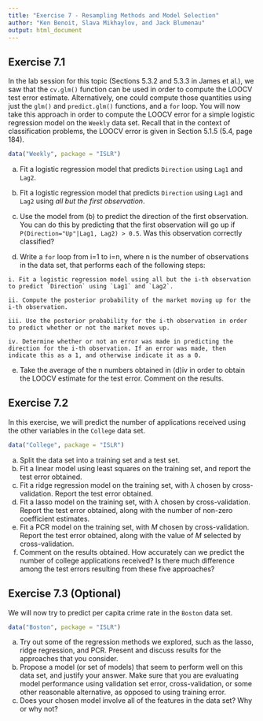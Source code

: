 ```yaml
---
title: "Exercise 7 - Resampling Methods and Model Selection"
author: "Ken Benoit, Slava Mikhaylov, and Jack Blumenau"
output: html_document
---
```


## Exercise 7.1

In the lab session for this topic (Sections 5.3.2 and 5.3.3 in James et al.), we saw that the `cv.glm()` function can be used in order to compute the LOOCV test error estimate. Alternatively, one could compute those quantities using just the `glm()` and `predict.glm()` functions, and a `for` loop. You will now take this approach in order to compute the LOOCV error for a simple logistic regression model on the `Weekly` data set. Recall that in the context of classification problems, the LOOCV error is given in Section 5.1.5 (5.4, page 184).

```r
data("Weekly", package = "ISLR")
```

 (a) Fit a logistic regression model that predicts `Direction` using `Lag1` and `Lag2`.

 (b) Fit a logistic regression model that predicts `Direction` using `Lag1` and `Lag2` using *all but the first observation*.

 (c) Use the model from (b) to predict the direction of the first observation. You can do this by predicting that the first observation will go up if `P(Direction="Up"|Lag1, Lag2) > 0.5`. Was this observation correctly classified?

 (d) Write a `for` loop from i=1 to i=n, where n is the number of observations in the data set, that performs each of the following steps:

    i. Fit a logistic regression model using all but the i-th observation to predict `Direction` using `Lag1` and `Lag2`.
    
    ii. Compute the posterior probability of the market moving up for the i-th observation. 
    
    iii. Use the posterior probability for the i-th observation in order to predict whether or not the market moves up. 
    
    iv. Determine whether or not an error was made in predicting the direction for the i-th observation. If an error was made, then indicate this as a 1, and otherwise indicate it as a 0.

 (e) Take the average of the n numbers obtained in (d)iv in order to obtain the LOOCV estimate for the test error. Comment on the results.


## Exercise 7.2

In this exercise, we will predict the number of applications received using the other variables in the `College` data set.

```r
data("College", package = "ISLR")
```

(a) Split the data set into a training set and a test set.
(b) Fit a linear model using least squares on the training set, and
report the test error obtained.
(c) Fit a ridge regression model on the training set, with $\lambda$ chosen by cross-validation. Report the test error obtained.
(d) Fit a lasso model on the training set, with $\lambda$ chosen by cross-validation. Report the test error obtained, along with the number of non-zero coefficient estimates.
(e) Fit a PCR model on the training set, with $M$ chosen by cross-validation. Report the test error obtained, along with the value of $M$ selected by cross-validation.
(f) Comment on the results obtained. How accurately can we predict the number of college applications received? Is there much difference among the test errors resulting from these five approaches?


## Exercise 7.3 (Optional)

We will now try to predict per capita crime rate in the `Boston` data set.

```r
data("Boston", package = "ISLR")
```

(a) Try out some of the regression methods we explored, such as the lasso, ridge regression, and PCR. Present and discuss results for the approaches that you consider.
(b) Propose a model (or set of models) that seem to perform well on this data set, and justify your answer. Make sure that you are evaluating model performance using validation set error, cross-validation, or some other reasonable alternative, as opposed to using training error.
(c) Does your chosen model involve all of the features in the data set? Why or why not?

